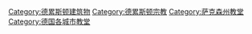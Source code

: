 {{Commonscat|Churches in Dresden}}

[[Category:德累斯顿建筑物|Category:德累斯顿建筑物]]
[[Category:德累斯顿宗教|Category:德累斯顿宗教]]
[[Category:萨克森州教堂|Category:萨克森州教堂]]
[[Category:德国各城市教堂|Category:德国各城市教堂]]